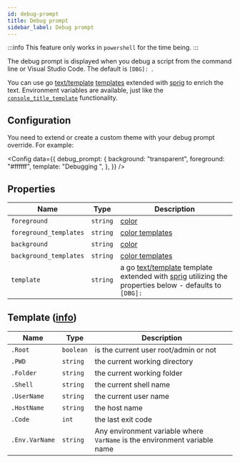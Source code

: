 ```yaml
---
id: debug-prompt
title: Debug prompt
sidebar_label: Debug prompt
---
```



:::info
This feature only works in `powershell` for the time being.
:::

The debug prompt is displayed when you debug a script from the command line or Visual Studio Code.
The default is `[DBG]: `.

You can use go [text/template][go-text-template] [templates][templates] extended with [sprig][sprig] to enrich the text.
Environment variables are available, just like the [`console_title_template`][console-title] functionality.

## Configuration

You need to extend or create a custom theme with your debug prompt override. For example:

<Config
  data={{
    debug_prompt: {
      background: "transparent",
      foreground: "#ffffff",
      template: "Debugging ",
    },
  }}
/>

## Properties

| Name                   | Type     | Description                                                                                                                         |
| ---------------------- | -------- | ----------------------------------------------------------------------------------------------------------------------------------- |
| `foreground`           | `string` | [color][colors]                                                                                                                     |
| `foreground_templates` | `string` | [color templates][color-templates]                                                                                                  |
| `background`           | `string` | [color][colors]                                                                                                                     |
| `background_templates` | `string` | [color templates][color-templates]                                                                                                  |
| `template`             | `string` | a go [text/template][go-text-template] template extended with [sprig][sprig] utilizing the properties below - defaults to `[DBG]: ` |

## Template ([info][templates])

| Name           | Type      | Description                                                               |
| -------------- | --------- | ------------------------------------------------------------------------- |
| `.Root`        | `boolean` | is the current user root/admin or not                                     |
| `.PWD`         | `string`  | the current working directory                                             |
| `.Folder`      | `string`  | the current working folder                                                |
| `.Shell`       | `string`  | the current shell name                                                    |
| `.UserName`    | `string`  | the current user name                                                     |
| `.HostName`    | `string`  | the host name                                                             |
| `.Code`        | `int`     | the last exit code                                                        |
| `.Env.VarName` | `string`  | Any environment variable where `VarName` is the environment variable name |

[go-text-template]: https://golang.org/pkg/text/template/
[sprig]: https://masterminds.github.io/sprig/
[console-title]: /docs/configuration/title#console-title-template
[templates]: /docs/configuration/templates
[colors]: /docs/configuration/colors
[color-templates]: /docs/configuration/colors#color-templates
